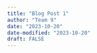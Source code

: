 ```yaml
---
title: "Blog Post 1"
author: "Team 9"
date: "2023-10-20"
date-modified: "2023-10-20"
draft: FALSE
---
```


